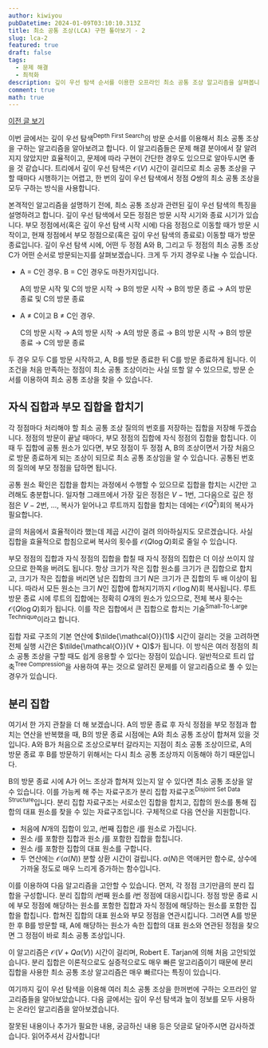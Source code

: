 ```yaml
---
author: kiwiyou
pubDatetime: 2024-01-09T03:10:10.313Z
title: 최소 공통 조상(LCA) 구현 톺아보기 - 2
slug: lca-2
featured: true
draft: false
tags:
  - 문제 해결
  - 최적화
description: 깊이 우선 탐색 순서를 이용한 오프라인 최소 공통 조상 알고리즘을 살펴봅니다.
comment: true
math: true
---
```


[이전 글 보기](/posts/lca-1)

이번 글에서는 깊이 우선 탐색<sup>Depth First Search</sup>의 방문 순서를 이용해서 최소 공통 조상을 구하는 알고리즘을 알아보려고 합니다.
이 알고리즘들은 문제 해결 분야에서 잘 알려지지 않았지만 효율적이고, 문제에 따라 구현이 간단한 경우도 있으므로 알아두시면 좋을 것 같습니다.
트리에서 깊이 우선 탐색은 $\mathcal{O}(V)$ 시간이 걸리므로 최소 공통 조상을 구할 때마다 시행하기는 어렵고, 한 번의 깊이 우선 탐색에서 정점 $Q$쌍의 최소 공통 조상을 모두 구하는 방식을 사용합니다.

본격적인 알고리즘을 설명하기 전에, 최소 공통 조상과 관련된 깊이 우선 탐색의 특징을 설명하려고 합니다.
깊이 우선 탐색에서 모든 정점은 방문 시작 시기와 종료 시기가 있습니다.
부모 정점에서(혹은 깊이 우선 탐색 시작 시에) 다음 정점으로 이동할 때가 방문 시작이고, 현재 정점에서 부모 정점으로(혹은 깊이 우선 탐색의 종료로) 이동할 때가 방문 종료입니다.
깊이 우선 탐색 시에, 어떤 두 정점 A와 B, 그리고 두 정점의 최소 공통 조상 C가 어떤 순서로 방문되는지를 살펴보겠습니다.
크게 두 가지 경우로 나눌 수 있습니다.

- A = C인 경우. B = C인 경우도 마찬가지입니다.

  A의 방문 시작 및 C의 방문 시작 &rightarrow; B의 방문 시작 &rightarrow; B의 방문 종료 &rightarrow; A의 방문 종료 및 C의 방문 종료

- A &ne; C이고 B &ne; C인 경우.

  C의 방문 시작 &rightarrow; A의 방문 시작 &rightarrow; A의 방문 종료 &rightarrow; B의 방문 시작 &rightarrow; B의 방문 종료 &rightarrow; C의 방문 종료

두 경우 모두 C를 방문 시작하고, A, B를 방문 종료한 뒤 C를 방문 종료하게 됩니다.
이 조건을 처음 만족하는 정점이 최소 공통 조상이라는 사실 또할 알 수 있으므로, 방문 순서를 이용하여 최소 공통 조상을 찾을 수 있습니다.

## 자식 집합과 부모 집합을 합치기

각 정점마다 처리해야 할 최소 공통 조상 질의의 번호를 저장하는 집합을 저장해 두겠습니다.
정점의 방문이 끝날 때마다, 부모 정점의 집합에 자식 정점의 집합을 합칩니다.
이때 두 집합에 공통 원소가 있다면, 부모 정점이 두 정점 A, B의 조상이면서 가장 처음으로 방문 종료하게 되는 조상이 되므로 최소 공통 조상임을 알 수 있습니다.
공통된 번호의 질의에 부모 정점을 답하면 됩니다.

공통 원소 확인은 집합을 합치는 과정에서 수행할 수 있으므로 집합을 합치는 시간만 고려해도 충분합니다.
일자형 그래프에서 가장 깊은 정점은 $V-1$번, 그다음으로 깊은 정점은 $V-2$번, …, 복사가 잍어나고 루트까지 집합을 합치는 데에는 $\mathcal{O}(Q^2)$회의 복사가 필요합니다.

글의 처음에서 효율적이라 했는데 제곱 시간이 걸려 의아하실지도 모르겠습니다.
사실 집합을 효율적으로 합침으로써 복사의 횟수를 $\mathcal{O}(Q \log Q)$회로 줄일 수 있습니다.

부모 정점의 집합과 자식 정점의 집합을 합칠 때 자식 정점의 집합은 더 이상 쓰이지 않으므로 한쪽을 버려도 됩니다.
항상 크기가 작은 집합 원소를 크기가 큰 집합으로 합치고, 크기가 작은 집합을 버리면 남은 집합의 크기 $N$은 크기가 큰 집합의 두 배 이상이 됩니다.
따라서 모든 원소는 크기 $N$인 집합에 합쳐지기까지 $\mathcal{O}(\log N)$회 복사됩니다.
루트 방문 종료 시에 루트의 집합에는 정확히 $Q$개의 원소가 있으므로, 전체 복사 횟수는 $\mathcal{O}(Q \log Q)$회가 됩니다.
이를 작은 집합에서 큰 집합으로 합치는 기술<sup>Small-To-Large Technique</sup>이라고 합니다.

집합 자료 구조의 기본 연산에 $\tilde{\mathcal{O}}(1)$ 시간이 걸리는 것을 고려하면 전체 실행 시간은 $\tilde{\mathcal{O}}(V + Q)$가 됩니다.
이 방식은 여러 정점의 최소 공통 조상을 구할 때도 쉽게 응용할 수 있다는 장점이 있습니다.
일반적으로 트리 압축<sup>Tree Compression</sup>을 사용하여 푸는 것으로 알려진 문제를 이 알고리즘으로 풀 수 있는 경우가 있습니다.

## 분리 집합

여기서 한 가지 관찰을 더 해 보겠습니다.
A의 방문 종료 후 자식 정점을 부모 정점과 합치는 연산을 반복했을 때, B의 방문 종료 시점에는 A와 최소 공통 조상이 합쳐져 있을 것입니다.
A와 B가 처음으로 조상으로부터 갈라지는 지점이 최소 공통 조상이므로, A의 방문 종료 후 B를 방문하기 위해서는 다시 최소 공통 조상까지 이동해야 하기 때문입니다.

B의 방문 종료 시에 A가 어느 조상과 합쳐져 있는지 알 수 있다면 최소 공통 조상을 알 수 있습니다.
이를 가능케 해 주는 자료구조가 분리 집합 자료구조<sup>Disjoint Set Data Structure</sup>입니다.
분리 집합 자료구조는 서로소인 집합을 합치고, 집합의 원소를 통해 집합의 대표 원소를 찾을 수 있는 자료구조입니다.
구체적으로 다음 연산을 지원합니다.

- 처음에 $N$개의 집합이 있고, $i$번째 집합은 $i$를 원소로 가집니다.
- 원소 $i$를 포함한 집합과 원소 $j$를 포함한 집합을 합칩니다.
- 원소 $i$를 포함한 집합의 대표 원소를 구합니다.
- 두 연산에는 $\mathcal{O}(\alpha(N))$ 분할 상환 시간이 걸립니다.
  $\alpha(N)$은 역애커만 함수로, 상수에 가까울 정도로 매우 느리게 증가하는 함수입니다.

이를 이용하여 다음 알고리즘을 고안할 수 있습니다.
먼저, 각 정점 크기만큼의 분리 집합을 구성합니다.
분리 집합의 $i$번째 원소를 $i$번 정점에 대응시킵니다.
정점 방문 종료 시에 부모 정점에 해당하는 원소를 포함한 집합과 자식 정점에 해당하는 원소를 포함한 집합을 합칩니다.
합쳐진 집합의 대표 원소와 부모 정점을 연관시킵니다.
그러면 A를 방문한 후 B를 방문할 때, A에 해당하는 원소가 속한 집합의 대표 원소와 연관된 정점을 찾으면 그 정점이 바로 최소 공통 조상입니다.

이 알고리즘은 $\mathcal{O}(V + Q \alpha(V))$ 시간이 걸리며, Robert E. Tarjan에 의해 처음 고안되었습니다.
분리 집합은 이론적으로도 실증적으로도 매우 빠른 알고리즘이기 때문에 분리 집합을 사용한 최소 공통 조상 알고리즘은 매우 빠르다는 특징이 있습니다.

여기까지 깊이 우선 탐색을 이용해 여러 최소 공통 조상을 한꺼번에 구하는 오프라인 알고리즘들을 알아보았습니다.
다음 글에서는 깊이 우선 탐색과 높이 정보를 모두 사용하는 온라인 알고리즘을 알아보겠습니다.

잘못된 내용이나 추가가 필요한 내용, 궁금하신 내용 등은 덧글로 달아주시면 감사하겠습니다.
읽어주셔서 감사합니다!
